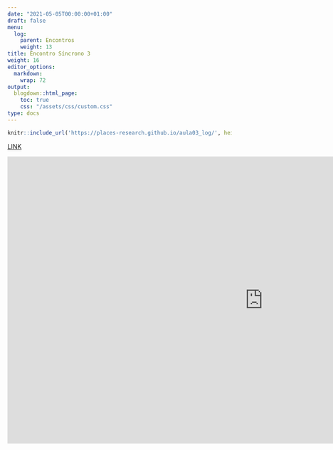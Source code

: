 ---
date: "2021-05-05T00:00:00+01:00"
draft: false
menu:
  log:
    parent: Encontros
    weight: 13
title: Encontro Síncrono 3
weight: 16
editor_options: 
  markdown: 
    wrap: 72
output: 
  blogdown::html_page:
    toc: true
    css: "/assets/css/custom.css"
type: docs
---


```{r echo=FALSE, message=FALSE, warning=FALSE}
knitr::include_url('https://places-research.github.io/aula03_log/', height = "400px")
```

[LINK](https://places-research.github.io/aula03_log/)


<iframe width="1147" height="645" src="https://www.youtube.com/embed/YPNL2EZe9MY" title="YouTube video player" frameborder="0" allow="accelerometer; autoplay; clipboard-write; encrypted-media; gyroscope; picture-in-picture" allowfullscreen></iframe>